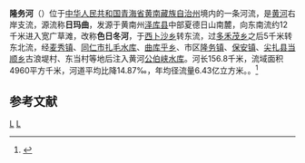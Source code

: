 '''隆务河'''（{{bo|z=རོང་བོ་དགུ་ཆུ|w=rong bo dgu chu}}）位于[[中华人民共和国|中华人民共和国]][[青海省|青海省]][[黄南藏族自治州|黄南藏族自治州]]境内的一条河流，是[[黄河|黄河]]右岸支流，源流称'''日玛曲'''，发源于黄南州[[泽库县|泽库县]]中部夏德日山南麓，向东南流约12千米进入宽广草滩，改称'''色日冬河'''，于[[西卜沙乡|西卜沙乡]]转东流，过[[多禾茂乡|多禾茂乡]]之后5千米转东北流，经[[麦秀镇|麦秀镇]]、[[同仁市|同仁市]][[扎毛水库|扎毛水库]]、[[曲库乎乡|曲库乎乡]]、市区[[隆务镇|隆务镇]]、[[保安镇_(同仁市)|保安镇]]、[[尖扎县|尖扎县]][[当顺乡|当顺乡]]古浪堤村、东当村等地后注入黄河[[公伯峡水库|公伯峡水库]]。河长156.8千米，流域面积4960平方千米，河道平均比降14.87‰，年均径流量6.43亿立方米。。<ref name="中国河湖大典">{{cite book zh |author=《[[中国河湖大典|中国河湖大典]]》编纂委员会 |title=《中国河湖大典·黄河卷》 |format=M |edition=1 |location=北京 |publisher=中国水利水电出版社 |date=2014年4月 |pages=40页 |id= ISBN 978-7-5170-1937-4}}</ref>

==参考文献==
{{reflist}}

{{黄河}}
{{China-river-stub}}

[[Category:黄河支流|L]]
[[Category:青海河流|L]]